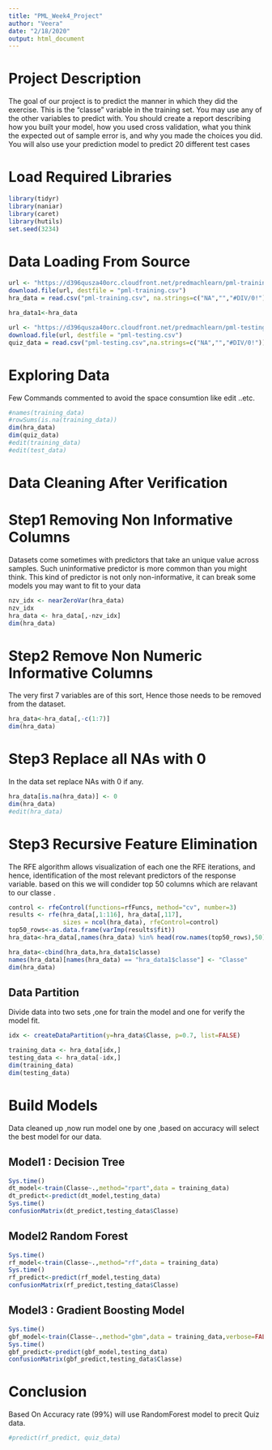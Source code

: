 ```yaml
---
title: "PML_Week4_Project"
author: "Veera"
date: "2/18/2020"
output: html_document
---
```


# Project Description

The goal of our project is to predict the manner in which they did the exercise. This is the "classe" variable in the training set. You may use any of the other variables to predict with. You should create a report describing how you built your model, how you used cross validation, what you think the expected out of sample error is, and why you made the choices you did. You will also use your prediction model to predict 20 different test cases

# Load Required Libraries  
```r
library(tidyr)
library(naniar)
library(caret)
library(hutils)
set.seed(3234)
```

# Data Loading From Source  

```r
url <- "https://d396qusza40orc.cloudfront.net/predmachlearn/pml-training.csv"
download.file(url, destfile = "pml-training.csv")
hra_data = read.csv("pml-training.csv", na.strings=c("NA","","#DIV/0!"))

hra_data1<-hra_data

url <- "https://d396qusza40orc.cloudfront.net/predmachlearn/pml-testing.csv"
download.file(url, destfile = "pml-testing.csv")
quiz_data = read.csv("pml-testing.csv",na.strings=c("NA","","#DIV/0!"))


```

# Exploring Data 

Few Commands commented to avoid the space consumtion like edit ..etc.

```r
#names(training_data)
#rowSums(is.na(training_data))
dim(hra_data)
dim(quiz_data)
#edit(training_data)
#edit(test_data)
```

# Data Cleaning After Verification

# Step1 Removing Non Informative Columns

Datasets come sometimes with predictors that take an unique value across samples. Such uninformative predictor is more common than you might think. This kind of predictor is not only non-informative, it can break some models you may want to fit to your data

```r
nzv_idx <- nearZeroVar(hra_data)
nzv_idx
hra_data <- hra_data[,-nzv_idx]
dim(hra_data)
```


# Step2 Remove Non Numeric Informative Columns

The very first 7 variables are of this sort,  Hence those needs to be removed from the dataset.

```r
hra_data<-hra_data[,-c(1:7)]
dim(hra_data)
```

# Step3 Replace all NAs with 0

In the data set replace NAs with 0 if any.

```r
hra_data[is.na(hra_data)] <- 0
dim(hra_data)
#edit(hra_data)
```

# Step3 Recursive Feature Elimination

The RFE algorithm  allows visualization of each one the RFE iterations, and hence, identification of the most relevant predictors of the response variable. based on this we will condider top 50 columns which are relavant to our classe .

```r
control <- rfeControl(functions=rfFuncs, method="cv", number=3)
results <- rfe(hra_data[,1:116], hra_data[,117], 
               sizes = ncol(hra_data), rfeControl=control)
top50_rows<-as.data.frame(varImp(results$fit))
hra_data<-hra_data[,names(hra_data) %in% head(row.names(top50_rows),50)]

hra_data<-cbind(hra_data,hra_data1$classe)
names(hra_data)[names(hra_data) == "hra_data1$classe"] <- "Classe"
dim(hra_data)
```

## Data Partition

Divide data into two sets ,one for train the model and one for verify the model fit.

```r
idx <- createDataPartition(y=hra_data$Classe, p=0.7, list=FALSE)

training_data <- hra_data[idx,]
testing_data <- hra_data[-idx,]
dim(training_data)
dim(testing_data)
```


# Build Models
Data cleaned up ,now run model one by one ,based on accuracy will select the best model for our data.

## Model1 : Decision Tree 

```r
Sys.time()
dt_model<-train(Classe~.,method="rpart",data = training_data)
dt_predict<-predict(dt_model,testing_data)
Sys.time()
confusionMatrix(dt_predict,testing_data$Classe)
```

## Model2  Random Forest

```r
Sys.time()
rf_model<-train(Classe~.,method="rf",data = training_data)
Sys.time()
rf_predict<-predict(rf_model,testing_data)
confusionMatrix(rf_predict,testing_data$Classe)
```

## Model3 : Gradient Boosting Model

```r
Sys.time()
gbf_model<-train(Classe~.,method="gbm",data = training_data,verbose=FALSE)
Sys.time()
gbf_predict<-predict(gbf_model,testing_data)
confusionMatrix(gbf_predict,testing_data$Classe)
```


# Conclusion

Based On Accuracy rate (99%) will use RandomForest model to precit Quiz data.

```r
#predict(rf_predict, quiz_data)

```

